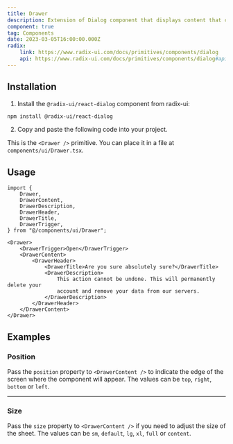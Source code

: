 ```yaml
---
title: Drawer
description: Extension of Dialog component that displays content that complements the main content of the screen, or a list of actions that affect the main content of the screen.
component: true
tag: Components
date: 2023-03-05T16:00:00.000Z
radix:
    link: https://www.radix-ui.com/docs/primitives/components/dialog
    api: https://www.radix-ui.com/docs/primitives/components/dialog#api-reference
---
```


<ComponentExample src="src/components/examples/DrawerDemo.tsx">
    <DrawerDemo />
</ComponentExample>

## Installation

1. Install the `@radix-ui/react-dialog` component from radix-ui:

```bash
npm install @radix-ui/react-dialog
```

2. Copy and paste the following code into your project.

<ComponentSource src="src/components/ui/Drawer.tsx" />

<Alert variant="outline">

This is the `<Drawer />` primitive. You can place it in a file at `components/ui/Drawer.tsx`.

</Alert>

## Usage

```tsx
import {
    Drawer,
    DrawerContent,
    DrawerDescription,
    DrawerHeader,
    DrawerTitle,
    DrawerTrigger,
} from "@/components/ui/Drawer";
```

```tsx
<Drawer>
    <DrawerTrigger>Open</DrawerTrigger>
    <DrawerContent>
        <DrawerHeader>
            <DrawerTitle>Are you sure absolutely sure?</DrawerTitle>
            <DrawerDescription>
                This action cannot be undone. This will permanently delete your
                account and remove your data from our servers.
            </DrawerDescription>
        </DrawerHeader>
    </DrawerContent>
</Drawer>
```

## Examples

### Position

Pass the `position` property to `<DrawerContent />` to indicate the edge of the screen where the component will appear. The values can be `top`, `right`, `bottom` or `left`.

<ComponentExample src="src/components/examples/DrawerPositionDemo.tsx">
    <DrawerPositionDemo />
</ComponentExample>

---

### Size

Pass the `size` property to `<DrawerContent />` if you need to adjust the size of the sheet. The values can be `sm`, `default`, `lg`, `xl`, `full` or `content`.

<ComponentExample src="src/components/examples/DrawerSizeDemo.tsx">
    <DrawerSizeDemo />
</ComponentExample>
